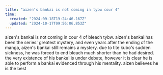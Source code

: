 ```yaml
---
title: "aizen's bankai is not coming in tybw cour 4"
time:
  created: "2024-09-18T19:24:46.167Z"
  updated: "2024-10-17T09:56:06.853Z"
---
```


aizen's bankai is not coming in cour 4 of bleach tybw. aizen's bankai has been the series' greatest mystery, and even years after the ending of the manga, aizen's bankai still remains a mystery. due to tite kubo's sudden sickness, he was forced to end bleach much shorter than he had desired. the very existence of his bankai is under debate, however it is clear he is able to perform a bankai evidenced through his mentality. aizen believes he is the best